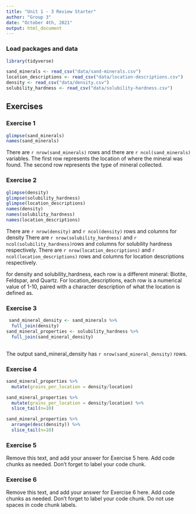 ```yaml
---
title: "Unit 1 - 3 Review Starter"
author: "Group 3"
date: "October 4th, 2021"
output: html_document
---
```


### Load packages and data

```r
library(tidyverse) 
```

```r
sand_minerals <- read_csv("data/sand-minerals.csv")
location_descriptions <- read_csv("data/location-descriptions.csv")
density <- read_csv("data/density.csv")
solubility_hardness <- read_csv("data/solubility-hardness.csv")
```

## Exercises

### Exercise 1

```r
glimpse(sand_minerals)
names(sand_minerals)
```
There are `r nrow(sand_minerals)` rows and there are `r ncol(sand_minerals)` variables.
The first row represents the location of where the mineral was found. The second row represents the type of mineral collected.

### Exercise 2

```r
glimpse(density)
glimpse(solubility_hardness)
glimpse(location_descriptions)
names(density)
names(solubility_hardness)
names(location_descriptions)
```
There are `r nrow(density)` and `r ncol(density)` rows and columns for density
There are `r nrow(solubility_hardness)` and `r ncol(solubility_hardness)`rows and columns for solubility hardness respectively.
There are `r nrow(location_descriptions)` and `r ncol(location_descriptions)` rows and columns for location descriptions respectively.

for density and solubility_hardness, each row is a different mineral: Biotite, Feldspar, and Quartz. For location_descriptions, each row is a numerical value of 1-10, paired with a character description of what the location is defined as.

### Exercise 3

```r
 sand_mineral_density <- sand_minerals %>% 
  full_join(density)
sand_mineral_properties <- solubility_hardness %>%
  full_join(sand_mineral_density)
 
```
The output sand_mineral_density has `r nrow(sand_mineral_density)` rows.

### Exercise 4

```r
sand_mineral_properties %>%
  mutate(grains_per_location = density/location)
```

```r
sand_mineral_properties %>%
  mutate(grains_per_location = density/location) %>% 
  slice_tail(n=10)
```
```r
sand_mineral_properties %>%
  arrange(desc(density)) %>% 
  slice_tail(n=10)
```

### Exercise 5

Remove this text, and add your answer for Exercise 5 here.
Add code chunks as needed.
Don't forget to label your code chunk.


### Exercise 6

Remove this text, and add your answer for Exercise 6 here.
Add code chunks as needed.
Don't forget to label your code chunk.
Do not use spaces in code chunk labels.
